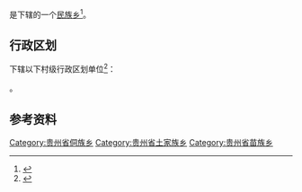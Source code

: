 {{中国乡级行政区|52/06/21/204/000}}

'''{{PAGENAMEBASE}}'''是{{PRC admin/fullname|52/06/21/204/000|3}}下辖的一个[[民族乡|民族乡]]<ref>{{PRC admin/ref sgc|{{PRC admin/parent|52/06/21/204/000}}}}</ref>。

== 行政区划 ==
{{PAGENAMEBASE}}下辖以下村级行政区划单位<ref>{{PRC admin/ref sgc|52/06/21/204/000}}</ref>：

{{PRC admin/children|52/06/21/204/000}}。

== 参考资料 ==
{{reflist}}

{{贵州行政区划小作品}}
{{PRC admin/navcat|52/06/21/204/000}}
[[Category:贵州省侗族乡|Category:贵州省侗族乡]]
[[Category:贵州省土家族乡|Category:贵州省土家族乡]]
[[Category:贵州省苗族乡|Category:贵州省苗族乡]]